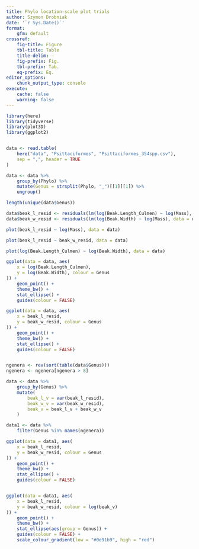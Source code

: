 ```yaml
---
title: Phylo location-scale plot trials
author: Szymon Drobniak
date: '`r Sys.Date()`'
format:
    gfm: default
crossref:
    fig-title: Figure
    tbl-title: Table
    title-delim: —
    fig-prefix: Fig.
    tbl-prefix: Tab.
    eq-prefix: Eq.
editor_options:
    chunk_output_type: console
execute:
    cache: false
    warning: false
---
```


```r
library(here)
library(tidyverse)
library(plot3D)
library(ggplot2)


data <- read.table(
    here("data", "Psittaciformes", "Psittaciformes_354spp.csv"),
    sep = ",", header = TRUE
)

data <- data %>%
    group_by(Phylo) %>%
    mutate(Genus = strsplit(Phylo, "_")[[1]][1]) %>%
    ungroup()

length(unique(data$Genus))

data$beak_l_resid <- residuals(lm(log(Beak.Length_Culmen) ~ log(Mass), data = data))
data$beak_w_resid <- residuals(lm(log(Beak.Width) ~ log(Mass), data = data))

plot(beak_l_resid ~ log(Mass), data = data)

plot(beak_l_resid ~ beak_w_resid, data = data)

plot(log(Beak.Length_Culmen) ~ log(Beak.Width), data = data)

ggplot(data = data, aes(
    x = log(Beak.Length_Culmen),
    y = log(Beak.Width), colour = Genus
)) +
    geom_point() +
    theme_bw() +
    stat_ellipse() +
    guides(colour = FALSE)

ggplot(data = data, aes(
    x = beak_l_resid,
    y = beak_w_resid, colour = Genus
)) +
    geom_point() +
    theme_bw() +
    stat_ellipse() +
    guides(colour = FALSE)


ngenera <- rev(sort(table(data$Genus)))
ngenera <- ngenera[ngenera > 8]

data <- data %>%
    group_by(Genus) %>%
    mutate(
        beak_l_v = var(beak_l_resid),
        beak_w_v = var(beak_w_resid),
        beak_v = beak_l_v + beak_w_v
    )

data1 <- data %>%
    filter(Genus %in% names(ngenera))

ggplot(data = data1, aes(
    x = beak_l_resid,
    y = beak_w_resid, colour = Genus
)) +
    geom_point() +
    theme_bw() +
    stat_ellipse() +
    guides(colour = FALSE)


ggplot(data = data1, aes(
    x = beak_l_resid,
    y = beak_w_resid, colour = log(beak_v)
)) +
    geom_point() +
    theme_bw() +
    stat_ellipse(aes(group = Genus)) +
    guides(colour = FALSE) +
    scale_colour_gradient(low = "#0e91b9", high = "red")
```